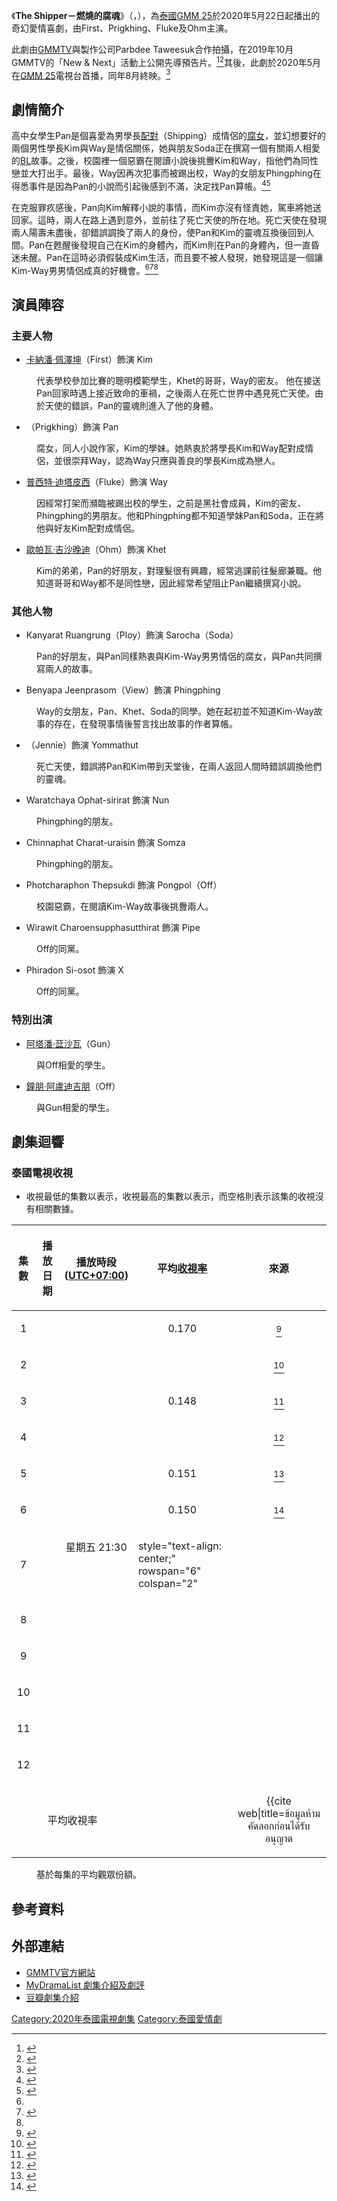 {{Infobox Television
| show_name     = The Shipper－燃燒的腐魂
| original_name = {{lang|th|The Shipper – จิ้นนายกลายเป็นฉัน}}
| image         = [[File:The_Shipper.png|250px]]
| caption       = 
| show_name_2   = The Shipper－想像你，成為我（完整版翻譯）<br>魂穿情移
| genre         = 奇幻喜劇<br>成長
| format        = 
| based_on      = 
| creator       = 
| developer     = 
| writer        = 
| director      = Aticha Tanthanawigrai
| starring      = [[卡納潘·佩澤坤|卡納潘·佩澤坤]]<br>{{link-th|蘇莉婭蕾·亞卡蕾|สุรีย์ญะเรศ ยะคะเรศ}}<br>[[普西特·迪塔皮西|普西特·迪塔皮西]]<br>[[歐帕瓦·吉沙晚迪|歐帕瓦·吉沙晚迪]]
| theme_music_composer = 
| opentheme            = 
| endtheme             = 
| composer             = 
| country       = {{THA}}
| location      = {{THA}}
| language      = [[泰語|泰語]]
| num_episodes  = 12
| runtime       = 43 - 53 分鐘
| company       = [[GMMTV|GMMTV]]<br>Parbdee Taweesuk
| producer      = 
| channel       = [[GMM_25|GMM 25]]
| first_run     = {{THA}}
| first_aired   = {{Start date|2020|5|22}}
| last_aired    = {{End date|2020|8|7}}
| related       = 
| preceded_by   = 
| followed_by   = 
| website       = https://www.gmm25.com/shows_detail.html?id=894
| production_website = 
}}
《'''The Shipper－燃燒的腐魂'''》（{{lang-th|'''The Shipper – จิ้นนายกลายเป็นฉัน'''}}，{{lang-en|The Shipper}}），為[[泰國|泰國]][[GMM_25|GMM 25]]於2020年5月22日起播出的奇幻愛情喜劇，由First、Prigkhing、Fluke及Ohm主演。

此劇由[[GMMTV|GMMTV]]與製作公司Parbdee Taweesuk合作拍攝，在2019年10月GMMTV的「New & Next」活動上公開先導預告片。<ref>{{cite web|title=เปิดโผซีรีส์ใหม่ปี 2020 ของ GMMTV ทั้งซีรีส์วาย, ภาคต่อ, รีเมกเกาหลี และลิขสิทธิ์ F4!|url=https://thestandard.co/gmmtv-2020-new-next/|author1=อรัณย์ หนองพล|website=thestandard.com|language=Th|accessdate=2020-02-29|archive-date=2019-12-12|archive-url=https://web.archive.org/web/20191212004547/https://thestandard.co/gmmtv-2020-new-next/|dead-url=no}}</ref><ref>{{cite web|title=New Project TV Series Of GMM TV For 2020|url=https://www.thaiupdate.info/tv-series-gmm-tv-2020|website=thaiupdate.info|language=En|accessdate=2020-02-29|archive-date=2019-12-12|archive-url=https://web.archive.org/web/20191212051523/https://www.thaiupdate.info/tv-series-gmm-tv-2020/|dead-url=no}}</ref>其後，此劇於2020年5月在[[GMM_25|GMM 25]]電視台首播，同年8月終映。<ref>{{cite web |title=[Official Trailer] The Shipper จิ้นนายกลายเป็นฉัน |url=https://www.youtube.com/watch?v=BZq2OhO54oE |website=youtube.com |publisher=[[GMMTV|GMMTV]] |accessdate=07-05-2020 |date=06-05-2020 |archive-date=2020-05-13 |archive-url=https://web.archive.org/web/20200513115837/https://www.youtube.com/watch?v=BZq2OhO54oE&gl=US&hl=en |dead-url=no }}</ref>

== 劇情簡介 ==
高中女學生Pan是個喜愛為男學長[[配對_(同人)|配對]]（Shipping）成情侶的[[腐女|腐女]]，並幻想要好的兩個男性學長Kim與Way是情侶關係，她與朋友Soda正在撰寫一個有關兩人相愛的[[BL_(和製英語)|BL]]故事。之後，校園裡一個惡霸在閱讀小說後挑釁Kim和Way，指他們為同性戀並大打出手。最後，Way因再次犯事而被踢出校，Way的女朋友Phingphing在得悉事件是因為Pan的小說而引起後感到不滿，決定找Pan算帳。<ref name=":1">{{Cite web|last=J.|first=Khanittha|date=2020-05-19|title="เฟิร์ส-โอม-ฟลุ๊ค-พริกขิง" ลงเรือลำเดียวกัน ในซีรีส์ "The Shipper จิ้นนายกลายเป็นฉัน"|trans-title=First, Ohm, Fluke and Prigkhing in the same boat in the series "The Shipper: Imagining You, Becoming Me"|url=https://www.sanook.com/movie/98433/|archive-url=https://web.archive.org/web/20200606112925/https://www.sanook.com/movie/98433/|archive-date=2020-06-06|access-date=2020-06-06|website=Sanook|language=th|dead-url=no}}</ref><ref name=":3">{{Cite web|last=|first=|date=2020-05-18|title=เรื่องย่อละคร The Shipper จิ้นนายกลายเป็นฉัน ช่อง GMM25|trans-title=Synopsis of the GMM25 drama "The Shipper: Imagining You, Becoming Me"|url=https://dara.trueid.net/drama/P30PB8B1YKB3|archive-url=https://web.archive.org/web/20200606114544/https://dara.trueid.net/drama/P30PB8B1YKB3|archive-date=2020-06-06|access-date=2020-06-06|website=True ID|language=th|dead-url=no}}</ref>

在克服罪疚感後，Pan向Kim解釋小說的事情，而Kim亦沒有怪責她，駕車將她送回家。這時，兩人在路上遇到意外，並前往了死亡天使的所在地。死亡天使在發現兩人陽壽未盡後，卻錯誤調換了兩人的身份，使Pan和Kim的靈魂互換後回到人間。Pan在甦醒後發現自己在Kim的身體內，而Kim則在Pan的身體內，但一直昏迷未醒。Pan在這時必須假裝成Kim生活，而且要不被人發現，她發現這是一個讓Kim-Way男男情侶成真的好機會。<ref name=":1" /><ref name=":2">{{Cite web|last=|first=|date=|title=เรื่องย่อ จิ้นนายกลายเป็นฉัน The Shipper|trans-title=Summary of "Imagining You, Becoming Me: The Shipper"|url=https://drama.kapook.com/view225729.html|archive-url=https://web.archive.org/web/20200520134814/https://drama.kapook.com/view225729.html|archive-date=2020-05-20|access-date=2020-06-06|website=K@pook!|language=th|dead-url=no}}</ref><ref name=":3" />

== 演員陣容 ==
{{small|註：括號內的演員姓名為小名。}}
=== 主要人物 ===
* [[卡納潘·佩澤坤|卡納潘·佩澤坤]]（First）飾演 Kim
: 代表學校參加比賽的聰明模範學生，Khet的哥哥，Way的密友。 他在接送Pan回家時遇上接近致命的車禍，之後兩人在死亡世界中遇見死亡天使。由於天使的錯誤，Pan的靈魂則進入了他的身體。

* {{link-th|蘇莉婭蕾·亞卡蕾|สุรีย์ญะเรศ ยะคะเรศ}}（Prigkhing）飾演 Pan
: 腐女，同人小說作家，Kim的學妹。她熱衷於將學長Kim和Way配對成情侶，並很崇拜Way，認為Way只應與善良的學長Kim成為戀人。

* [[普西特·迪塔皮西|普西特·迪塔皮西]]（Fluke）飾演 Way
: 因經常打架而瀕臨被踢出校的學生，之前是黑社會成員，Kim的密友、Phingphing的男朋友。他和Phingphing都不知道學妹Pan和Soda，正在將他與好友Kim配對成情侶。

* [[歐帕瓦·吉沙晚迪|歐帕瓦·吉沙晚迪]]（Ohm）飾演 Khet
: Kim的弟弟，Pan的好朋友，對理髮很有興趣，經常逃課前往髮廊兼職。他知道哥哥和Way都不是同性戀，因此經常希望阻止Pan繼續撰寫小說。

=== 其他人物 ===
* Kanyarat Ruangrung（Ploy）飾演 Sarocha（Soda）
: Pan的好朋友，與Pan同樣熱衷與Kim-Way男男情侶的腐女，與Pan共同撰寫兩人的故事。

* Benyapa Jeenprasom（View）飾演 Phingphing
: Way的女朋友，Pan、Khet、Soda的同學。她在起初並不知道Kim-Way故事的存在，在發現事情後誓言找出故事的作者算帳。

* {{link-th|瓦查拉·蘇克丘姆|วัชระ สุขชุม}}（Jennie）飾演 Yommathut
: 死亡天使，錯誤將Pan和Kim帶到天堂後，在兩人返回人間時錯誤調換他們的靈魂。

* Waratchaya Ophat-sirirat 飾演 Nun
: Phingphing的朋友。

* Chinnaphat Charat-uraisin 飾演 Somza
: Phingphing的朋友。

* Photcharaphon Thepsukdi 飾演 Pongpol（Off）
: 校園惡霸，在閱讀Kim-Way故事後挑釁兩人。

* Wirawit Charoensupphasutthirat 飾演 Pipe
: Off的同黨。

* Phiradon Si-osot 飾演 X
: Off的同黨。

=== 特別出演 ===
* [[阿塔潘·葐沙瓦|阿塔潘·葐沙瓦]]（Gun）
: 與Off相愛的學生。
* [[鐘朋·阿盧迪吉朋|鐘朋·阿盧迪吉朋]]（Off）
: 與Gun相愛的學生。

== 劇集迴響 ==
=== 泰國電視收視 ===
*收視最低的集數以{{color|blue|'''藍色'''}}表示，收視最高的集數以{{color|red|'''紅色'''}}表示，而空格則表示該集的收視沒有相關數據。

{| class="wikitable"
! 集數<br>{{abbr|No.|Number}}
! 播放日期
! 播放時段<br>([[UTC+07:00|UTC+07:00]])
! 平均[[尼爾森收視率|收視率]]
! 來源
|-
! style="text-align: center;" | 1
| style="text-align: center;" | {{start_date|2020|05|22}}
| rowspan="12" style="text-align: center;" | 星期五 21:30
| style="text-align: center;" | 0.170
| style="text-align: center;" | <ref>{{cite web |title= เปิดตัวเลข รีรันสุดสัปดาห์ |url= https://www.facebook.com/1832643927041502/posts/2294240784215145 |website=facebook.com |publisher=เขวี้ยงรีโมท |accessdate=14 June 2020 |language=th |date=25 May 2020}}</ref>
|-
! style="text-align: center;" | 2
| style="text-align: center;" | {{start_date|2020|05|29}}
| style="text-align: center;" | {{color|blue|'''0.123'''}}
| style="text-align: center;" | <ref>{{cite web |title= รีรันชนรีรัน..ส่งท้ายเดือนพฤษภาคม |url= https://www.facebook.com/1832643927041502/posts/2299122883726935 |website=facebook.com |publisher=เขวี้ยงรีโมท |accessdate=14 June 2020 |language=th |date=1 June 2020}}</ref>
|-
! style="text-align: center;" | 3
| style="text-align: center;" | {{start_date|2020|06|05}}
| style="text-align: center;" | 0.148
| style="text-align: center;" | <ref>{{cite web |title= ท้าชน! สุดสัปดาห์ วาไรตี้ VS รีรัน |url= https://www.facebook.com/1832643927041502/posts/2304306719875218 |website=facebook.com |publisher=เขวี้ยงรีโมท |accessdate=14 June 2020 |language=th |date=8 June 2020}}</ref>
|-
! style="text-align: center;" | 4
| style="text-align: center;" | {{start_date|2020|06|12}}
| style="text-align: center;" | {{color|red|'''0.265'''}}
| style="text-align: center;" | <ref>{{cite web |title=วัดกันอีกสัปดาห์ รีรัน-ข่าว-วาไรตี้ ใครปังสุด! |url=https://www.facebook.com/1832643927041502/posts/2309562596016297 |website=facebook.com |publisher=เขวี้ยงรีโมท |accessdate=16 June 2020 |language=th |date=15 June 2020}}</ref>
|-
! style="text-align: center;" | 5
| style="text-align: center;" | {{start_date|2020|06|19}}
| style="text-align: center;" | 0.151
| style="text-align: center;" | <ref>{{cite web |title=ใครวินสุดสัปดาห์ วาไรตี้-ข่าว-รีรัน |url=https://www.facebook.com/1832643927041502/posts/2314756195496937/ |website=facebook.com |publisher=เขวี้ยงรีโมท |accessdate=26 June 2020 |language=th |date=22 June 2020 |archive-date=2020-09-18 |archive-url=https://web.archive.org/web/20200918050335/https://www.facebook.com/1832643927041502/posts/2314756195496937/ |dead-url=no }}</ref>
|-
! style="text-align: center;" | 6
| style="text-align: center;" | {{start_date|2020|06|26}}
| style="text-align: center;" | 0.150
| style="text-align: center;" | <ref>{{cite web |title=เรตติ้ง รีรัน-รายการข่าว-วาไรตี้-ช่วงเย็นๆ รวบมาให้ดูจ้า |url=https://www.facebook.com/1832643927041502/posts/2319841278321762 |website=facebook.com |publisher=เขวี้ยงรีโมท |accessdate=2 July 2020 |language=th |date=29 June 2020 |archive-date=2020-09-09 |archive-url=https://web.archive.org/web/20200909233536/https://www.facebook.com/1832643927041502/posts/2319841278321762/ |dead-url=no }}</ref>
|-
! style="text-align: center;" | 7
| style="text-align: center;" |{{start_date|2020|07|03}}
| style="text-align: center;" rowspan="6" colspan="2" {{n/a}}
|-
! style="text-align: center;" | 8
| style="text-align: center;" | {{start_date|2020|07|10}}
|-
! style="text-align: center;" | 9
| style="text-align: center;" | {{start_date|2020|07|17}}
|-
! style="text-align: center;" | 10
| style="text-align: center;" | {{start_date|2020|07|24}}
|-
! style="text-align: center;" | 11
| style="text-align: center;" | {{start_date|2020|07|31}}
|-
! style="text-align: center;" | 12
| style="text-align: center;" | {{start_date|2020|08|07}}
|-
! colspan="3" style="text-align: center;" | 平均收視率 {{ref|average|1}}
| style="text-align: center;" | {{color|green|'''0.184'''}}
| style="text-align: center;" | <ref name="averagerating">{{cite web|title=ข้อมูลห้ามคัดลอกก่อนได้รับอนุญาต
|url=https://www.tvdigitalwatch.com/rating-lakorn-gmm25-63/?fbclid=IwAR2_Q03_qXdhWP1sVh03b_zzYzxR5HhTdoGhHC6b6tPoPxIiLmuhM1S1qSk |website=tvdigitalwatch.com|publisher=TV Digital Watch|language=th|date=2021-01-24|accessdate=2021-01-24}}</ref>
|}

:{{note|average|1}} 基於每集的平均觀眾份額。

== 參考資料 ==
{{reflist}}

== 外部連結 ==
* [https://www.gmm25.com/shows_detail.html?id=894 GMMTV官方網站]{{Wayback|url=https://www.gmm25.com/shows_detail.html?id=894 |date=20200614092437 }}{{th}}
* [https://mydramalist.com/49747-the-shipper/ MyDramaList 劇集介紹及劇評] {{Wayback|url=https://mydramalist.com/49747-the-shipper/ |date=20201104164737 }}{{en}}
* [https://movie.douban.com/subject/34858215/ 豆瓣劇集介紹]{{Wayback|url=https://movie.douban.com/subject/34858215/ |date=20200722082504 }}{{zh}}

{{GMMTV電視劇系列}}
[[Category:2020年泰國電視劇集|Category:2020年泰國電視劇集]]
[[Category:泰國愛情劇|Category:泰國愛情劇]]